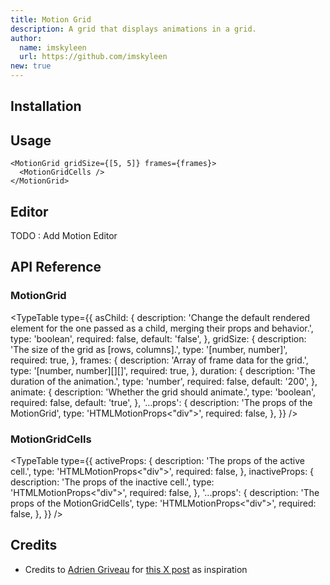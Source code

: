 ```yaml
---
title: Motion Grid
description: A grid that displays animations in a grid.
author:
  name: imskyleen
  url: https://github.com/imskyleen
new: true
---
```


<ComponentPreview name="demo-primitives-animate-motion-grid" />

## Installation

<ComponentInstallation name="primitives-animate-motion-grid" />

## Usage

```tsx
<MotionGrid gridSize={[5, 5]} frames={frames}>
  <MotionGridCells />
</MotionGrid>
```

## Editor

TODO : Add Motion Editor

## API Reference

### MotionGrid

<TypeTable
  type={{
    asChild: {
      description:
        'Change the default rendered element for the one passed as a child, merging their props and behavior.',
      type: 'boolean',
      required: false,
      default: 'false',
    },
    gridSize: {
      description: 'The size of the grid as [rows, columns].',
      type: '[number, number]',
      required: true,
    },
    frames: {
      description: 'Array of frame data for the grid.',
      type: '[number, number][][]',
      required: true,
    },
    duration: {
      description: 'The duration of the animation.',
      type: 'number',
      required: false,
      default: '200',
    },
    animate: {
      description: 'Whether the grid should animate.',
      type: 'boolean',
      required: false,
      default: 'true',
    },
    '...props': {
      description: 'The props of the MotionGrid',
      type: 'HTMLMotionProps<"div">',
      required: false,
    },
  }}
/>

### MotionGridCells

<TypeTable
  type={{
    activeProps: {
      description: 'The props of the active cell.',
      type: 'HTMLMotionProps<"div">',
      required: false,
    },
    inactiveProps: {
      description: 'The props of the inactive cell.',
      type: 'HTMLMotionProps<"div">',
      required: false,
    },
    '...props': {
      description: 'The props of the MotionGridCells',
      type: 'HTMLMotionProps<"div">',
      required: false,
    },
  }}
/>

## Credits

- Credits to [Adrien Griveau](https://x.com/Griveau) for [this X post](https://x.com/Griveau/status/1932832554354163804) as inspiration

